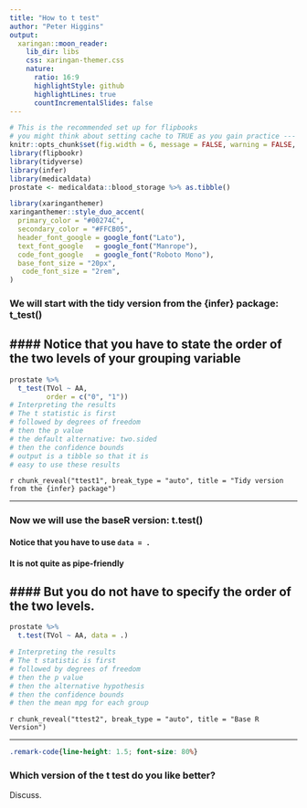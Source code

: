 ```yaml
---
title: "How to t test"
author: "Peter Higgins"
output:
  xaringan::moon_reader:
    lib_dir: libs
    css: xaringan-themer.css
    nature:
      ratio: 16:9
      highlightStyle: github
      highlightLines: true
      countIncrementalSlides: false
---
```


```r
# This is the recommended set up for flipbooks
# you might think about setting cache to TRUE as you gain practice --- building flipbooks from scratch can be time consuming
knitr::opts_chunk$set(fig.width = 6, message = FALSE, warning = FALSE, comment = "", cache = FALSE, fig.retina = 3)
library(flipbookr)
library(tidyverse)
library(infer)
library(medicaldata)
prostate <- medicaldata::blood_storage %>% as.tibble()
```

```r
library(xaringanthemer)
xaringanthemer::style_duo_accent(
  primary_color = "#00274C",
  secondary_color = "#FFCB05",
  header_font_google = google_font("Lato"),
  text_font_google   = google_font("Manrope"),
  code_font_google   = google_font("Roboto Mono"),
  base_font_size = "20px",
   code_font_size = "2rem",
)
```

### We will start with the tidy version from the {infer} package: t_test()

#### Notice that you have to state the order of the two levels of your grouping variable
---

```r
prostate %>%
  t_test(TVol ~ AA, 
         order = c("0", "1"))
# Interpreting the results
# The t statistic is first
# followed by degrees of freedom
# then the p value
# the default alternative: two.sided
# then the confidence bounds
# output is a tibble so that it is 
# easy to use these results
```

`r chunk_reveal("ttest1", break_type = "auto", title = "Tidy version from the {infer} package")`


---

### Now we will use the baseR version: t.test()

#### Notice that you have to use   `data = .`
#### It is not quite as pipe-friendly
#### But you do not have to specify the order of the two levels.
---

```r
prostate %>%
  t.test(TVol ~ AA, data = .)

# Interpreting the results
# The t statistic is first
# followed by degrees of freedom
# then the p value
# then the alternative hypothesis
# then the confidence bounds
# then the mean mpg for each group
```

`r chunk_reveal("ttest2", break_type = "auto", title = "Base R Version")`


---


```css
.remark-code{line-height: 1.5; font-size: 80%}
```

### Which version of the t test do you like better?

Discuss.
